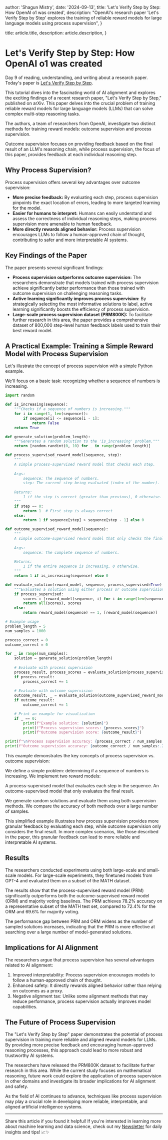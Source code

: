 
  author: 'Shagun Mistry',
  date: '2024-09-13',
  title: 'Let\'s Verify Step by Step:  How OpenAI o1 was created',
  description:
    "OpenAI's research paper 'Let's Verify Step by Step' explores the training of reliable reward models for large language models using process supervision",
}

  title: article.title,
  description: article.description,
}


# Let's Verify Step by Step: How OpenAI o1 was created

Day 9 of reading, understanding, and writing about a research paper. Today's paper is [Let's Verify Step by Step](https://arxiv.org/pdf/2305.20050).

This tutorial dives into the fascinating world of AI alignment and explores the exciting findings of a recent research paper, "Let's Verify Step by Step," published on arXiv. This paper delves into the crucial problem of training reliable reward models for large language models (LLMs) that can solve complex multi-step reasoning tasks.

The authors, a team of researchers from OpenAI, investigate two distinct methods for training reward models: outcome supervision and process supervision. 

Outcome supervision focuses on providing feedback based on the final result of an LLM's reasoning chain, while process supervision, the focus of this paper, provides feedback at each individual reasoning step. 

## Why Process Supervision?

Process supervision offers several key advantages over outcome supervision:

* **More precise feedback:** By evaluating each step, process supervision pinpoints the exact location of errors, leading to more targeted learning for the model.
* **Easier for humans to interpret:** Humans can easily understand and assess the correctness of individual reasoning steps, making process supervision more amenable to human feedback.
* **More directly rewards aligned behavior:** Process supervision encourages LLMs to follow a human-approved chain of thought, contributing to safer and more interpretable AI systems.

## Key Findings of the Paper

The paper presents several significant findings:

* **Process supervision outperforms outcome supervision:** The researchers demonstrate that models trained with process supervision achieve significantly better performance than those trained with outcome supervision on challenging reasoning tasks.
* **Active learning significantly improves process supervision:** By strategically selecting the most informative solutions to label, active learning significantly boosts the efficiency of process supervision.
* **Large-scale process supervision dataset (PRM800K):** To facilitate further research in this area, the paper provides a comprehensive dataset of 800,000 step-level human feedback labels used to train their best reward model.

## A Practical Example: Training a Simple Reward Model with Process Supervision

Let's illustrate the concept of process supervision with a simple Python example. 

We'll focus on a basic task: recognizing whether a sequence of numbers is increasing.

```python
import random

def is_increasing(sequence):
    """Checks if a sequence of numbers is increasing."""
    for i in range(1, len(sequence)):
        if sequence[i] <= sequence[i - 1]:
            return False
    return True

def generate_solution(problem_length):
    """Generates a random solution to the 'is_increasing' problem."""
    return [random.randint(0, 10) for _ in range(problem_length)]

def process_supervised_reward_model(sequence, step):
    """
    A simple process-supervised reward model that checks each step.
    
    Args:
        sequence: The sequence of numbers.
        step: The current step being evaluated (index of the number).
    
    Returns:
        1 if the step is correct (greater than previous), 0 otherwise.
    """
    if step == 0:
        return 1  # First step is always correct
    else:
        return 1 if sequence[step] > sequence[step - 1] else 0

def outcome_supervised_reward_model(sequence):
    """
    A simple outcome-supervised reward model that only checks the final result.
    
    Args:
        sequence: The complete sequence of numbers.
    
    Returns:
        1 if the entire sequence is increasing, 0 otherwise.
    """
    return 1 if is_increasing(sequence) else 0

def evaluate_solution(reward_model, sequence, process_supervised=True):
    """Evaluates a solution using either process or outcome supervision."""
    if process_supervised:
        scores = [reward_model(sequence, i) for i in range(len(sequence))]
        return all(scores), scores
    else:
        return reward_model(sequence) == 1, [reward_model(sequence)]

# Example usage
problem_length = 5
num_samples = 1000

process_correct = 0
outcome_correct = 0

for _ in range(num_samples):
    solution = generate_solution(problem_length)
    
    # Evaluate with process supervision
    process_result, process_scores = evaluate_solution(process_supervised_reward_model, solution)
    if process_result:
        process_correct += 1
    
    # Evaluate with outcome supervision
    outcome_result, _ = evaluate_solution(outcome_supervised_reward_model, solution, process_supervised=False)
    if outcome_result:
        outcome_correct += 1

    # Print an example for visualization
    if _ == 0:
        print(f"Example solution: {solution}")
        print(f"Process supervision scores: {process_scores}")
        print(f"Outcome supervision score: {outcome_result}")

print(f"\nProcess supervision accuracy: {process_correct / num_samples:.2%}")
print(f"Outcome supervision accuracy: {outcome_correct / num_samples:.2%}")
```

This example demonstrates the key concepts of process supervision vs. outcome supervision:

We define a simple problem: determining if a sequence of numbers is increasing.
We implement two reward models:

A process-supervised model that evaluates each step in the sequence.
An outcome-supervised model that only evaluates the final result.

We generate random solutions and evaluate them using both supervision methods.
We compare the accuracy of both methods over a large number of samples.

This simplified example illustrates how process supervision provides more granular feedback by evaluating each step, while outcome supervision only considers the final result. In more complex scenarios, like those described in the paper, this granular feedback can lead to more reliable and interpretable AI systems.


## Results
The researchers conducted experiments using both large-scale and small-scale models. 
For large-scale experiments, they finetuned models from GPT-4 and evaluated them on a subset of the MATH dataset.

The results show that the process-supervised reward model (PRM) significantly outperforms both the outcome-supervised reward model (ORM) and majority voting baselines. The PRM achieves 78.2% accuracy on a representative subset of the MATH test set, compared to 72.4% for the ORM and 69.6% for majority voting.

The performance gap between PRM and ORM widens as the number of sampled solutions increases, indicating that the PRM is more effective at searching over a large number of model-generated solutions.

## Implications for AI Alignment
The researchers argue that process supervision has several advantages related to AI alignment:

1. Improved interpretability: Process supervision encourages models to follow a human-approved chain of thought.
2. Enhanced safety: It directly rewards aligned behavior rather than relying on outcomes as a proxy.
3. Negative alignment tax: Unlike some alignment methods that may reduce performance, process supervision actually improves model capabilities.

## The Future of Process Supervision

The "Let's Verify Step by Step" paper demonstrates the potential of process supervision in training more reliable and aligned reward models for LLMs. By providing more precise feedback and encouraging human-approved reasoning processes, this approach could lead to more robust and trustworthy AI systems.

The researchers have released the PRM800K dataset to facilitate further research in this area. While the current study focuses on mathematical reasoning, future work could explore the application of process supervision in other domains and investigate its broader implications for AI alignment and safety.

As the field of AI continues to advance, techniques like process supervision may play a crucial role in developing more reliable, interpretable, and aligned artificial intelligence systems.

---

Share this article if you found it helpful!
If you're interested in learning more about machine learning and data science, check out my [Newsletter](https://shaguns-newsletter.beehiiv.com/subscribe) for daily insights and tips! 📈✨